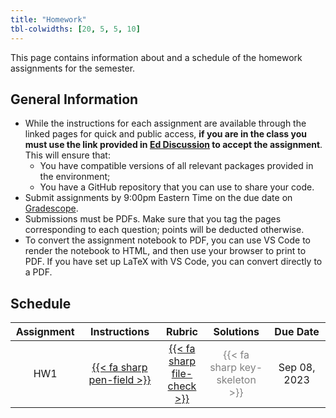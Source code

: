 ```yaml
---
title: "Homework"
tbl-colwidths: [20, 5, 5, 10]
---
```


This page contains information about and a schedule of the homework assignments for the semester.

## General Information

-  While the instructions for each assignment are available through the linked pages for quick and public access, **if you are in the class you must use the link provided in [Ed Discussion](http://us.edstem.org) to accept the assignment**. This will ensure that:
    - You have compatible versions of all relevant packages provided in the environment;
    - You have a GitHub repository that you can use to share your code.
- Submit assignments by 9:00pm Eastern Time on the due date on [Gradescope](https://gradescope.com).
- Submissions must be PDFs. Make sure that you tag the pages corresponding to each question; points will be deducted otherwise.
- To convert the assignment notebook to PDF, you can use VS Code to render the notebook to HTML, and then use your browser to print to PDF. If you have set up LaTeX with VS Code, you can convert directly to a PDF.

## Schedule

| Assignment | Instructions | Rubric | Solutions | Due Date |
|:----------:|:------------:|:------:|:---------:|:--------:|
| HW1 | [{{< fa sharp pen-field >}}](hw/hw01/hw01.html) | [{{< fa sharp file-check >}}](rubrics/hw01-rubric.qmd) | [{{< fa sharp key-skeleton >}}]{style="color:grey"} | Sep 08, 2023 |

